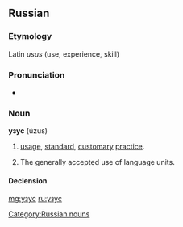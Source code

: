 ==Russian==

===Etymology===
Latin ''usus'' (use, experience, skill)

===Pronunciation===
* {{IPA|/ˈuzʊs/|lang=ru}}

===Noun===
'''узус''' (úzus) {{g|m}}

# {{context|legal|lang=ru}} [[usage]], [[standard]], [[customary]] [[practice]].
# {{context|linguistics|lang=ru}} The generally accepted use of language units.

====Declension====
{{ru-noun-1|у́зус}}

[[Category:Russian nouns]]

[[mg:узус]]
[[ru:узус]]